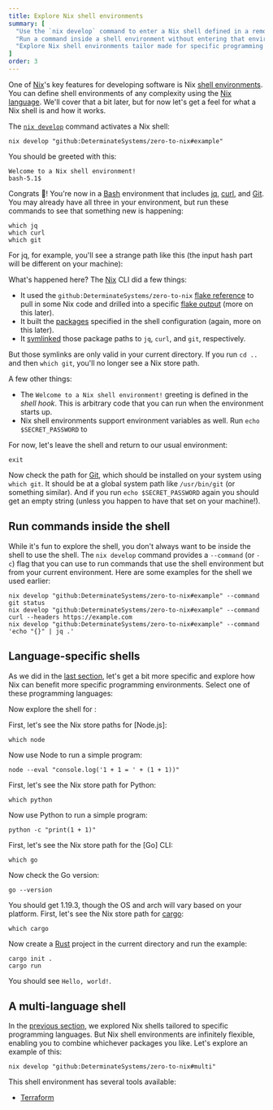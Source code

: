 ```yaml
---
title: Explore Nix shell environments
summary: [
  "Use the `nix develop` command to enter a Nix shell defined in a remote [flake](/concepts/flakes)",
  "Run a command inside a shell environment without entering that environment",
  "Explore Nix shell environments tailor made for specific programming languages"
]
order: 3
---
```


One of [Nix]'s key features for developing software is Nix [shell environments][shell].
You can define shell environments of any complexity using the [Nix language][language].
We'll cover that a bit later, but for now let's get a feel for what a Nix shell is and how it works.

The [`nix develop`][nix-develop] command activates a Nix shell:

```shell
nix develop "github:DeterminateSystems/zero-to-nix#example"
```

You should be greeted with this:

```shell
Welcome to a Nix shell environment!
bash-5.1$
```

Congrats 🚀! You're now in a [Bash] environment that includes [jq], [curl], and [Git]. You may already have all three in your environment, but run these commands to see that something new is happening:

```shell
which jq
which curl
which git
```

For jq, for example, you'll see a strange path like this (the input hash part will be different on your machine):

<NixStorePath pkg="jq-1.6-bin" bin="jq" />

What's happened here? The [Nix] CLI did a few things:

* It used the `github:DeterminateSystems/zero-to-nix` [flake reference][flakes] to pull in some Nix code and drilled into a specific [flake output][output] (more on this later).
* It built the [packages] specified in the shell configuration (again, more on this later).
* It [symlinked] those package paths to `jq`, `curl`, and `git`, respectively.

But those symlinks are only valid in your current directory. If you run `cd ..` and then `which git`, you'll no longer see a Nix store path.

A few other things:

* The `Welcome to a Nix shell environment!` greeting is defined in the *shell hook*. This is arbitrary code that you can run when the environment starts up.
* Nix shell environments support environment variables as well. Run `echo $SECRET_PASSWORD` to

For now, let's leave the shell and return to our usual environment:

```shell
exit
```

Now check the path for [Git], which should be installed on your system using `which git`. It should be at a global system path like `/usr/bin/git` (or something similar).
And if you run `echo $SECRET_PASSWORD` again you should get an empty string (unless you happen to have that set on your machine!).

## Run commands inside the shell

While it's fun to explore the shell, you don't always want to be inside the shell to use the shell.
The `nix develop` command provides a `--command` (or `-c`) flag that you can use to run commands that use the shell environment but from your current environment. Here are some examples for the shell we used earlier:

```shell
nix develop "github:DeterminateSystems/zero-to-nix#example" --command git status
nix develop "github:DeterminateSystems/zero-to-nix#example" --command curl --headers https://example.com
nix develop "github:DeterminateSystems/zero-to-nix#example" --command 'echo "{}" | jq .'
```

## Language-specific shells

As we did in the [last section][last], let's get a bit more specific and explore how Nix can benefit more specific programming environments. Select one of these programming languages:

<Languages client:load />

Now explore the shell for <Language client:load />:

<NixDevelop client:load />

<SpecificLanguage lang="JavaScript">
First, let's see the Nix store paths for [Node.js]:

```shell
which node
```

Now use Node to run a simple program:

```shell
node --eval "console.log('1 + 1 = ' + (1 + 1))"
```
</SpecificLanguage>
<SpecificLanguage lang="Python">
First, let's see the Nix store path for Python:

```shell
which python
```

Now use Python to run a simple program:

```shell
python -c "print(1 + 1)"
```
</SpecificLanguage>
<SpecificLanguage lang="Go">
First, let's see the Nix store path for the [Go] CLI:

```shell
which go
```

Now check the Go version:

```shell
go --version
```

You should get 1.19.3, though the OS and arch will vary based on your platform.
</SpecificLanguage>
<SpecificLanguage lang="Rust">
First, let's see the Nix store path for [cargo]:

```shell
which cargo
```

Now create a [Rust] project in the current directory and run the example:

```shell
cargo init .
cargo run
```

You should see `Hello, world!`.
</SpecificLanguage>

## A multi-language shell

In the [previous section](#language-specific-shells), we explored Nix shells tailored to specific programming languages. But Nix shell environments are infinitely flexible, enabling you to combine whichever packages you like. Let's explore an example of this:

```shell
nix develop "github:DeterminateSystems/zero-to-nix#multi"
```

This shell environment has several tools available:

* [Terraform]

[bash]: https://www.gnu.org/software/bash
[cargo]: https://doc.rust-lang.org/stable/cargo
[curl]: https://curl.se
[flakes]: /concepts/flakes
[git]: https://git-scm.com
[go]: https://go.dev
[jq]: https://stedolan.github.io/jq
[language]: /concepts/nix-language
[last]: /start/nix-run
[nix]: /concepts/nix
[nix-develop]: https://nixos.org/manual/nix/stable/command-ref/new-cli/nix3-develop
[node.js]: https://nodejs.org
[npm]: https://npmjs.org
[output]: /concepts/flake-output
[packages]: /concepts/packages
[rust]: https://rust-lang.org
[shell]: /concepts/nix-shell
[symlinked]: https://en.wikipedia.org/wiki/Symbolic_link
[terraform]: https://terraform.io
